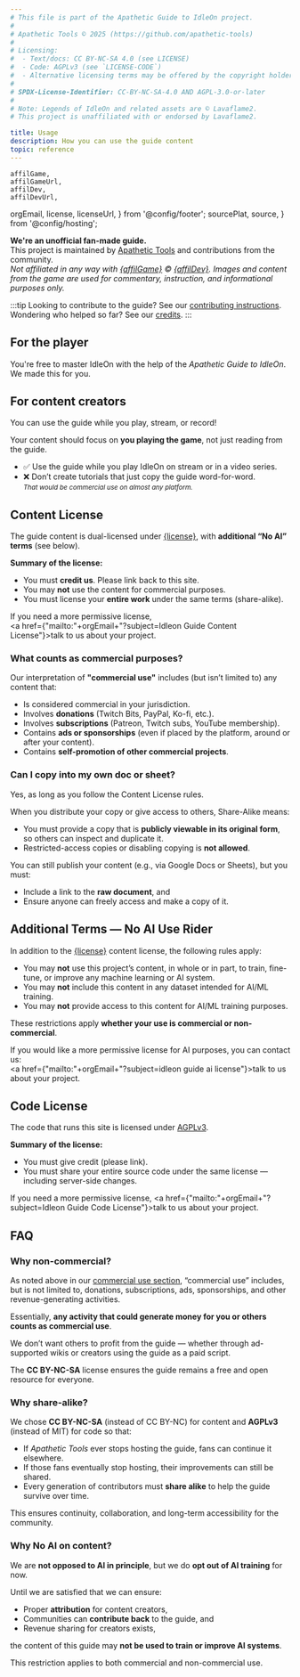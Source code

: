 ```yaml
---
# This file is part of the Apathetic Guide to IdleOn project.
#
# Apathetic Tools © 2025 (https://github.com/apathetic-tools)
#
# Licensing:
#  - Text/docs: CC BY-NC-SA 4.0 (see LICENSE)
#  - Code: AGPLv3 (see `LICENSE-CODE`)
#  - Alternative licensing terms may be offered by the copyright holder.
#
# SPDX-License-Identifier: CC-BY-NC-SA-4.0 AND AGPL-3.0-or-later
#
# Note: Legends of IdleOn and related assets are © Lavaflame2.
# This project is unaffiliated with or endorsed by Lavaflame2.

title: Usage
description: How you can use the guide content
topic: reference
---
```


	affilGame, 
	affilGameUrl, 
	affilDev, 
	affilDevUrl, 	
  orgEmail,
  license, 
	licenseUrl, 
} from '@config/footer';
  sourcePlat,
  source,
} from '@config/hosting';

**We're an unofficial fan-made guide.**  
This project is maintained by [Apathetic Tools](https://github.com/apathetic-tools) and contributions from the community.  
*Not affiliated in any way with <a href={affilGameUrl} class="text-inherit">{affilGame}</a> &copy; <a href={affilDevUrl} class="text-inherit">{affilDev}</a>. Images and content from the game are used for commentary, instruction, and informational purposes only.*

:::tip
Looking to contribute to the guide? See our <a href="/site/contribute/">contributing instructions</a>.  
Wondering who helped so far? See our <a href="/site/credits/">credits</a>.
:::


## For the player

You're free to master IdleOn with the help of the *Apathetic Guide to IdleOn*.  
We made this for you.


## For content creators

You can use the guide while you play, stream, or record!  

Your content should focus on **you playing the game**, not just reading from the guide.

- ✅ Use the guide while you play IdleOn on stream or in a video series.  
- ❌ Don’t create tutorials that just copy the guide word-for-word. <br /><small>*That would be commercial use on almost any platform.*</small>


## Content License

The guide content is dual-licensed under <a href={licenseUrl}>{license}</a>, with **additional “No AI” terms** (see below).  

**Summary of the license:**
- You must **credit us**. Please link back to this site.  
- You may **not** use the content for commercial purposes.  
- You must license your **entire work** under the same terms (share-alike). 

If you need a more permissive license,  
<a href={"mailto:"+orgEmail+"?subject=Idleon Guide Content License"}>talk to us about your project</a>.


### What counts as commercial purposes?

Our interpretation of **"commercial use"** includes (but isn’t limited to) any content that:

- Is considered commercial in your jurisdiction.  
- Involves **donations** (Twitch Bits, PayPal, Ko-fi, etc.).  
- Involves **subscriptions** (Patreon, Twitch subs, YouTube membership).  
- Contains **ads or sponsorships** (even if placed by the platform, around or after your content).  
- Contains **self-promotion of other commercial projects**.  


### Can I copy into my own doc or sheet?

Yes, as long as you follow the Content License rules.  

When you distribute your copy or give access to others, Share-Alike means:
- You must provide a copy that is **publicly viewable in its original form**, so others can inspect and duplicate it.  
- Restricted-access copies or disabling copying is **not allowed**.  

You can still publish your content (e.g., via Google Docs or Sheets), but you must:
- Include a link to the **raw document**, and  
- Ensure anyone can freely access and make a copy of it.


## Additional Terms — No AI Use Rider

In addition to the <a href={licenseUrl}>{license}</a> content license, the following rules apply:

- You may **not** use this project’s content, in whole or in part, to train, fine-tune, or improve any machine learning or AI system.  
- You may **not** include this content in any dataset intended for AI/ML training.  
- You may **not** provide access to this content for AI/ML training purposes.  

These restrictions apply **whether your use is commercial or non-commercial**.  

If you would like a more permissive license for AI purposes, you can contact us:  
<a href={"mailto:"+orgEmail+"?subject=idleon guide ai license"}>talk to us about your project</a>.


## Code License

The code that runs this site is licensed under <a href="https://www.gnu.org/licenses/agpl-3.0.en.html">AGPLv3</a>.  

**Summary of the license:**
- You must give credit (please link).  
- You must share your entire source code under the same license — including server-side changes.  

If you need a more permissive license, <a href={"mailto:"+orgEmail+"?subject=Idleon Guide Code License"}>talk to us about your project</a>.

## FAQ

### Why non-commercial?

As noted above in our [commercial use section](#what-counts-as-commercial-purposes), “commercial use” includes, but is not limited to, donations, subscriptions, ads, sponsorships, and other revenue-generating activities.  

Essentially, **any activity that could generate money for you or others counts as commercial use**.  

We don’t want others to profit from the guide — whether through ad-supported wikis or creators using the guide as a paid script.  

The **CC BY-NC-SA** license ensures the guide remains a free and open resource for everyone.


### Why share-alike?

We chose **CC BY-NC-SA** (instead of CC BY-NC) for content and **AGPLv3** (instead of MIT) for code so that:

- If *Apathetic Tools* ever stops hosting the guide, fans can continue it elsewhere.  
- If those fans eventually stop hosting, their improvements can still be shared.  
- Every generation of contributors must **share alike** to help the guide survive over time.

This ensures continuity, collaboration, and long-term accessibility for the community.


### Why No AI on content?

We are **not opposed to AI in principle**, but we do **opt out of AI training** for now.  

Until we are satisfied that we can ensure:

- Proper **attribution** for content creators,  
- Communities can **contribute back** to the guide, and  
- Revenue sharing for creators exists,  

the content of this guide may **not be used to train or improve AI systems**.  

This restriction applies to both commercial and non-commercial use.

